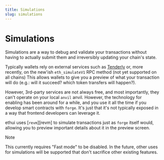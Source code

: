 ```yaml
---
title: Simulations
slug: simulations
---
```


# Simulations

Simulations are a way to debug and validate your transactions without having to actually submit them and irreversibly updating your chain's state.

Typically wallets rely on external services such as [Tenderly](https://tenderly.co/) or, more recently, on the new'ish `eth_simulateV1` RPC method (not yet supported on all chains) This allows wallets to give you a preview of what your transaction will do (e.g.: will it succeed? which token transfers will happen?).

However, 3rd-party services are not always free, and most importantly, they can't operate on your local `anvil` anvil. However, the technology for enabling has been around for a while, and you use it all the time if you develop smart contracts with `forge`. It's just that it's not typically exposed in a way that frontend developers can leverage it.

ethui uses [`revm`][revm] to simulate transactions just as `forge` itself would, allowing you to preview important details about it in the preview screen.

> [!NOTE]
> This currently requires "Fast mode" to be disabled. In the future, other uses for simulations will be supported that don't sacrifice other existing features.
